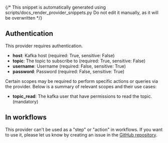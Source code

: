 {/* This snippet is automatically generated using scripts/docs_render_provider_snippets.py 
Do not edit it manually, as it will be overwritten */}

## Authentication
This provider requires authentication.
- **host**: Kafka host (required: True, sensitive: False)
- **topic**: The topic to subscribe to (required: True, sensitive: False)
- **username**: Username (required: False, sensitive: True)
- **password**: Password (required: False, sensitive: True)

Certain scopes may be required to perform specific actions or queries via the provider. Below is a summary of relevant scopes and their use cases:
- **topic_read**: The kafka user that have permissions to read the topic. (mandatory) 



## In workflows

This provider can't be used as a "step" or "action" in workflows. If you want to use it, please let us know by creating an issue in the [GitHub repository](https://github.com/keephq/keep/issues).


